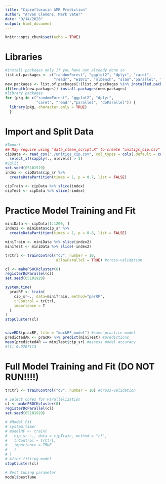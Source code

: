 ```yaml
---
title: "Ciprofloxacin AMR Prediction"
author: "Arvon Clemons, Mark Vater"
date: "9/14/2020"
output: html_document
---
```


```r
knitr::opts_chunk$set(echo = TRUE)
```

# Libraries
```r
#install packages only if you have not already done so 
list.of.packages <- c("randomForest", "ggplot2", "dplyr", "caret",
                      "readr", "e1071", "mlbench", "slam","parallel", "doParallel")
new.packages <- list.of.packages[!(list.of.packages %in% installed.packages()[,"Package"])]
if(length(new.packages)) install.packages(new.packages)
#library packages
for (pkg in c("randomForest", "ggplot2", "dplyr",
              "caret", "readr","parallel", "doParallel")) {
  library(pkg, character.only = TRUE)
  }
```

# Import and Split Data
```r
#Import
## May require using "data_clean_script.R" to create "unitigs_cip.csv" in local directory
cipData <- read_csv("./unitigs_cip.csv", col_types = cols(.default = col_factor(NULL))) %>% 
  select_if(sapply(., nlevels) > 1)
#Split
set.seed(05101929)
index <- cipData$cip_sr %>% 
  createDataPartition(times = 1, p = 0.7, list = FALSE)

cipTrain <- cipData %>% slice(index)
cipTest <- cipData %>% slice(-index)

```

# Practice Model Training and Fit
```r
miniData <- cipData[1:1200, ]
index2 <- miniData$cip_sr %>% 
  createDataPartition(times = 1, p = 0.8, list = FALSE)

miniTrain <- miniData %>% slice(index2)
miniTest <- miniData %>% slice(-index2)

trCtrl <- trainControl("cv", number = 10,
                       allowParallel = TRUE) #cross-validation

cl <- makePSOCKcluster(6)
registerDoParallel(cl)
set.seed(05101929)

system.time(
  pracRF <- train(
    cip_sr~., data=miniTrain, method="parRF",
    trControl = trCtrl,
    importance = T
  )
)
stopCluster(cl)


saveRDS(pracRF, file = "mockRF_model") #save practice model
predictedAR <- pracRF %>% predict(miniTest) #predictions
mean(predictedAR == miniTest$cip_sr) #assess model accuracy
#[1] 0.9707113
```

# Full Model Training and Fit (DO NOT RUN!!!!)
```r
trCtrl <- trainControl("cv", number = 10) #cross-validation

# Select Cores for Parallelization
cl <- makePSOCKcluster(8)
registerDoParallel(cl)
set.seed(05101929)

# #Model Fit
# system.time(
# modelRF <- train(
#   cip_sr ~., data = cipTrain, method = "rf",
#   trControl = trCtrl,
#   importance = TRUE
#   )
# )
# After fitting model
stopCluster(cl)

# Best tuning parameter
model$bestTune
```
